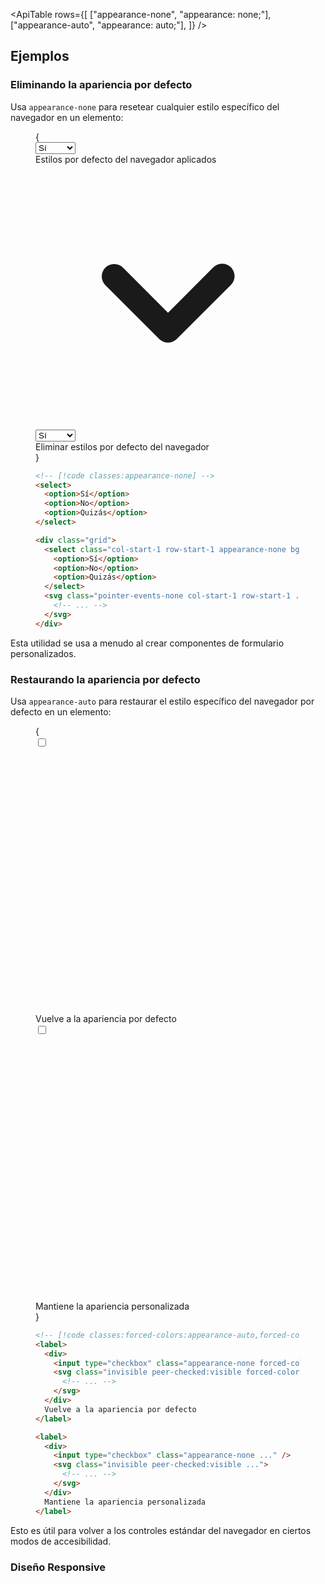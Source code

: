 

<ApiTable
  rows={[
    ["appearance-none", "appearance: none;"],
    ["appearance-auto", "appearance: auto;"],
  ]}
/>

## Ejemplos

### Eliminando la apariencia por defecto

Usa `appearance-none` para resetear cualquier estilo específico del navegador en un elemento:

<Figure>

<Example>
  {
    <div className="mx-auto max-w-sm items-center">
      <div className="my-6 flex">
        <select className="w-20">
          <option>Sí</option>
          <option>No</option>
          <option>Quizás</option>
        </select>
        <div className="mx-6 text-sm font-semibold text-gray-900 dark:text-gray-200">
          Estilos por defecto del navegador aplicados
        </div>
      </div>
      <div className="my-6 flex items-center">
        <div className="grid">
          <svg
            className="pointer-events-none relative right-1 z-10 col-start-1 row-start-1 h-4 w-4 self-center justify-self-end forced-colors:hidden"
            viewBox="0 0 16 16"
            fill="currentColor"
            aria-hidden="true"
          >
            <path
              fillRule="evenodd"
              d="M4.22 6.22a.75.75 0 0 1 1.06 0L8 8.94l2.72-2.72a.75.75 0 1 1 1.06 1.06l-3.25 3.25a.75.75 0 0 1-1.06 0L4.22 7.28a.75.75 0 0 1 0-1.06Z"
              clipRule="evenodd"
            />
          </svg>
          <select className="col-start-1 row-start-1 w-20 appearance-none rounded-lg border border-gray-300 bg-gray-50 px-2 text-gray-700 hover:border-cyan-500 hover:bg-white dark:border-gray-600 dark:bg-gray-800 dark:text-gray-200 dark:hover:border-cyan-700 dark:hover:bg-gray-700 forced-colors:appearance-auto">
            <option>Sí</option>
            <option>No</option>
            <option>Quizás</option>
          </select>
        </div>
        <div className="mx-6 text-sm font-semibold text-gray-900 dark:text-gray-200">Eliminar estilos por defecto del navegador</div>
      </div>
    </div>
  }
</Example>

```html
<!-- [!code classes:appearance-none] -->
<select>
  <option>Sí</option>
  <option>No</option>
  <option>Quizás</option>
</select>

<div class="grid">
  <select class="col-start-1 row-start-1 appearance-none bg-gray-50 dark:bg-gray-800 ...">
    <option>Sí</option>
    <option>No</option>
    <option>Quizás</option>
  </select>
  <svg class="pointer-events-none col-start-1 row-start-1 ...">
    <!-- ... -->
  </svg>
</div>
```

</Figure>

Esta utilidad se usa a menudo al crear componentes de formulario personalizados.

### Restaurando la apariencia por defecto

Usa `appearance-auto` para restaurar el estilo específico del navegador por defecto en un elemento:

<Figure hint="Intenta emular `forced-colors: active` en tus herramientas de desarrollador para ver la diferencia">

<Example>
  {
    <div className="mx-auto my-6 grid max-w-sm items-center justify-center gap-8">
      <div className="flex items-center">
        <label
          htmlFor="checkbox_2"
          className="mx-6 grid grid-flow-col items-center gap-3 text-sm font-semibold text-gray-900 select-none dark:text-gray-200"
        >
          <div className="grid items-center justify-center">
            <input
              type="checkbox"
              id="checkbox_2"
              defaultChecked
              className="peer col-start-1 row-start-1 h-4 w-4 appearance-none rounded border border-gray-300 ring-transparent checked:border-violet-600 checked:bg-violet-600 dark:border-gray-600 dark:checked:border-violet-600 forced-colors:appearance-auto"
            />
            <svg
              viewBox="0 0 14 14"
              fill="none"
              className="invisible col-start-1 row-start-1 stroke-white peer-checked:visible dark:text-violet-300 forced-colors:hidden"
            >
              <path d="M3 8L6 11L11 3.5" strokeWidth="2" strokeLinecap="round" strokeLinejoin="round"></path>
            </svg>
          </div>
          Vuelve a la apariencia por defecto
        </label>
      </div>
      <div className="flex items-center">
        <label
          htmlFor="checkbox_1"
          className="mx-6 grid grid-flow-col items-center gap-3 text-sm font-semibold text-gray-900 select-none dark:text-gray-200"
        >
          <div className="grid items-center justify-center">
            <input
              type="checkbox"
              id="checkbox_1"
              defaultChecked
              className="peer col-start-1 row-start-1 h-4 w-4 appearance-none rounded border border-gray-300 ring-transparent checked:border-violet-600 checked:bg-violet-600 dark:border-gray-600 dark:checked:border-violet-600"
            />
            <svg
              viewBox="0 0 14 14"
              fill="none"
              className="invisible col-start-1 row-start-1 stroke-white peer-checked:visible dark:text-violet-300"
            >
              <path d="M3 8L6 11L11 3.5" strokeWidth="2" strokeLinecap="round" strokeLinejoin="round"></path>
            </svg>
          </div>
          Mantiene la apariencia personalizada
        </label>
      </div>
    </div>
  }
</Example>

```html
<!-- [!code classes:forced-colors:appearance-auto,forced-colors:hidden] -->
<label>
  <div>
    <input type="checkbox" class="appearance-none forced-colors:appearance-auto ..." />
    <svg class="invisible peer-checked:visible forced-colors:hidden ...">
      <!-- ... -->
    </svg>
  </div>
  Vuelve a la apariencia por defecto
</label>

<label>
  <div>
    <input type="checkbox" class="appearance-none ..." />
    <svg class="invisible peer-checked:visible ...">
      <!-- ... -->
    </svg>
  </div>
  Mantiene la apariencia personalizada
</label>
```

</Figure>

Esto es útil para volver a los controles estándar del navegador en ciertos modos de accesibilidad.

### Diseño Responsive

<ResponsiveDesign
  element="select"
  property="appearance"
  defaultClass="appearance-auto"
  featuredClass="appearance-none"
/>
